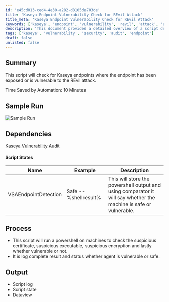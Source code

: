 ```yaml
---
id: 'e45cd013-ced4-4e30-a282-d8105da703de'
title: 'Kaseya Endpoint Vulnerability Check for REvil Attack'
title_meta: 'Kaseya Endpoint Vulnerability Check for REvil Attack'
keywords: ['kaseya', 'endpoint', 'vulnerability', 'revil', 'attack', 'audit']
description: 'This document provides a detailed overview of a script designed to check Kaseya endpoints for vulnerabilities related to the REvil attack. It includes information on dependencies, process flow, and expected outputs, aimed at enhancing endpoint security.'
tags: ['kaseya', 'vulnerability', 'security', 'audit', 'endpoint']
draft: false
unlisted: false
---
```

## Summary

This script will check for Kaseya endpoints where the endpoint has been exposed or is vulnerable to the REvil attack.

Time Saved by Automation: 10 Minutes

## Sample Run

![Sample Run](../../../static/img/Kaseya-Endpoint-Vulnerability-Detection/image_1.png)

## Dependencies

[Kaseya Vulnerability Audit](https://proval.itglue.com/DOC-5078775-7836236)

#### Script States

| Name                     | Example                   | Description                                                                                     |
|--------------------------|---------------------------|-------------------------------------------------------------------------------------------------|
| VSAEndpointDetection      | Safe -- %shellresult%     | This will store the powershell output and using comparator it will say whether the machine is safe or vulnerable. |

## Process

- This script will run a powershell on machines to check the suspicious certificate, suspicious executable, suspicious encryption and lastly whether vulnerable or not.
- It is log complete result and status whether agent is vulnerable or safe.

## Output

- Script log
- Script state
- Dataview













